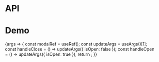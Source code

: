 
<Meta title="Packages/Modal" component={ModalContainer} />

# API

<ArgsTable />

# Demo

<Canvas>
  <Story
    name="Modal"
    args={{ as: 'hook', isOpen: true, focusOnMount: true, restoreFocus: true }}
    argTypes={{
      as: { options: ['container', 'hook'], control: 'radio', table: { category: 'Story' } },
      isOpen: { table: { category: 'Story' } },
      modalRef: { control: false }
    }}
  >
    {args => {
      const modalRef = useRef();
      const updateArgs = useArgs()[1];
      const handleClose = () => updateArgs({ isOpen: false });
      const handleOpen = () => updateArgs({ isOpen: true });
      return <ModalStory {...args} modalRef={modalRef} onClose={handleClose} onOpen={handleOpen} />;
    }}
  </Story>
</Canvas>
